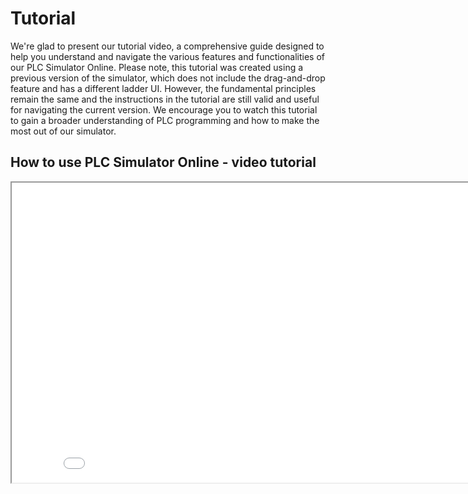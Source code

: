 # Tutorial

We're glad to present our tutorial video, a comprehensive guide designed to help you understand and navigate the various features and functionalities of our PLC Simulator Online. Please note, this tutorial was created using a previous version of the simulator, which does not include the drag-and-drop feature and has a different ladder UI. However, the fundamental principles remain the same and the instructions in the tutorial are still valid and useful for navigating the current version. We encourage you to watch this tutorial to gain a broader understanding of PLC programming and how to make the most out of our simulator.

## How to use PLC Simulator Online - video tutorial

<div className="aspect-[16/9] relative">
  <iframe
    className="absolute inset-0 w-full h-full"
    width="853"
    height="480"
    src={`https://www.youtube.com/embed/Cgd_Or1Mcac`}
    allow="accelerometer; clipboard-write; encrypted-media; gyroscope; picture-in-picture"
    allowFullScreen
    title="Embedded youtube"
  />
</div>

We're currently working on creating new tutorials that will cover the latest features of our simulator. Stay tuned for those updates!
